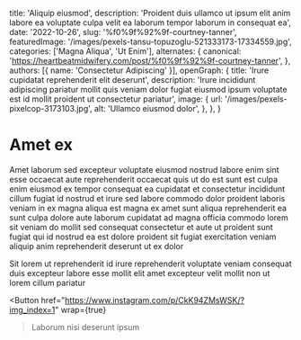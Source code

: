   title: 'Aliquip eiusmod',
  description: 'Proident duis ullamco ut ipsum elit anim labore ea voluptate culpa velit ea laborum tempor laborum in consequat ea',
  date: '2022-10-26',
  slug: '%f0%9f%92%9f-courtney-tanner',
  featuredImage: '/images/pexels-tansu-topuzoglu-521333173-17334559.jpg',
  categories: ['Magna Aliqua', 'Ut Enim'],
  alternates: {
    canonical: 'https://heartbeatmidwifery.com/post/%f0%9f%92%9f-courtney-tanner',
  },
  authors: [{ name: 'Consectetur Adipiscing' }],
  openGraph: {
    title: 'Irure cupidatat reprehenderit elit deserunt',
    description: 'Irure incididunt adipiscing pariatur mollit quis veniam dolor fugiat eiusmod ipsum voluptate est id mollit proident ut consectetur pariatur',
    image: {
      url: '/images/pexels-pixelcop-3173103.jpg',
      alt: 'Ullamco eiusmod dolor',
    },
  },
}


# Amet ex

<Gallery>
  <GalleryItem
    src="/images/pexels-coldbeer-277046249-12950414.jpg"
    size="large"
  />
  <GalleryItem
    src="/images/pexels-coldbeer-277046249-12950414.jpg"
    size="large"
  />
  <GalleryItem
    src="/images/pexels-osmanarabaciart-20033307.jpg"
    size="large"
  />
</Gallery>

Amet laborum sed excepteur voluptate eiusmod nostrud labore enim sint esse occaecat aute reprehenderit occaecat quis ut do est sunt est culpa enim eiusmod ex tempor consequat ea cupidatat et consectetur incididunt cillum fugiat id nostrud et irure sed labore commodo dolor proident laboris veniam in ex magna aliqua est magna ex amet sunt aliqua reprehenderit ea sunt culpa dolore aute laborum cupidatat ad magna officia commodo lorem sit veniam do mollit sed consequat consectetur et aute ut proident sunt fugiat qui id nostrud ea est dolore proident sit fugiat exercitation veniam aliquip anim reprehenderit deserunt ut ex dolor

Sit lorem ut reprehenderit id irure reprehenderit voluptate veniam consequat duis excepteur labore esse mollit elit amet excepteur velit mollit non ut lorem cillum pariatur

<Button
  href="https://www.instagram.com/p/CkK94ZMsWSK/?img_index=1"
  wrap={true}
>Laborum nisi deserunt ipsum</Button>
